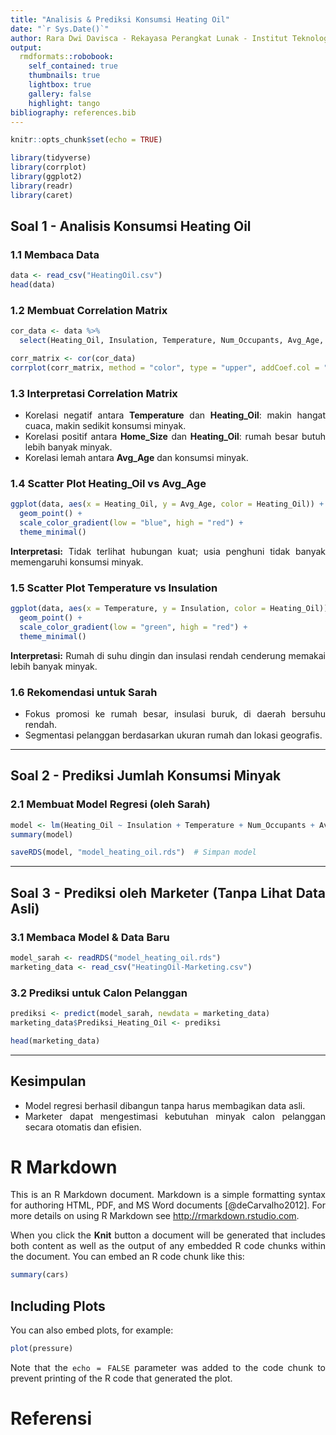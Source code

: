 ```yaml
---
title: "Analisis & Prediksi Konsumsi Heating Oil"
date: "`r Sys.Date()`"
author: Rara Dwi Davisca - Rekayasa Perangkat Lunak - Institut Teknologi Statistika dan Bisnis Muhammadiyah
output:
  rmdformats::robobook:
    self_contained: true
    thumbnails: true
    lightbox: true
    gallery: false
    highlight: tango
bibliography: references.bib
---
```


```{=html}
<style>
body{
text-align: justify}
</style>
```
```r
knitr::opts_chunk$set(echo = TRUE)
```

```r
library(tidyverse)
library(corrplot)
library(ggplot2)
library(readr)
library(caret)
```

## Soal 1 - Analisis Konsumsi Heating Oil

### 1.1 Membaca Data
```r
data <- read_csv("HeatingOil.csv")
head(data)
```

### 1.2 Membuat Correlation Matrix
```r
cor_data <- data %>%
  select(Heating_Oil, Insulation, Temperature, Num_Occupants, Avg_Age, Home_Size)

corr_matrix <- cor(cor_data)
corrplot(corr_matrix, method = "color", type = "upper", addCoef.col = "black", tl.col = "black")
```

### 1.3 Interpretasi Correlation Matrix
- Korelasi negatif antara **Temperature** dan **Heating_Oil**: makin hangat cuaca, makin sedikit konsumsi minyak.
- Korelasi positif antara **Home_Size** dan **Heating_Oil**: rumah besar butuh lebih banyak minyak.
- Korelasi lemah antara **Avg_Age** dan konsumsi minyak.

### 1.4 Scatter Plot Heating_Oil vs Avg_Age
```r
ggplot(data, aes(x = Heating_Oil, y = Avg_Age, color = Heating_Oil)) +
  geom_point() +
  scale_color_gradient(low = "blue", high = "red") +
  theme_minimal()
```

**Interpretasi:** Tidak terlihat hubungan kuat; usia penghuni tidak banyak memengaruhi konsumsi minyak.

### 1.5 Scatter Plot Temperature vs Insulation
```r
ggplot(data, aes(x = Temperature, y = Insulation, color = Heating_Oil)) +
  geom_point() +
  scale_color_gradient(low = "green", high = "red") +
  theme_minimal()
```

**Interpretasi:** Rumah di suhu dingin dan insulasi rendah cenderung memakai lebih banyak minyak.

### 1.6 Rekomendasi untuk Sarah
- Fokus promosi ke rumah besar, insulasi buruk, di daerah bersuhu rendah.
- Segmentasi pelanggan berdasarkan ukuran rumah dan lokasi geografis.

---

## Soal 2 - Prediksi Jumlah Konsumsi Minyak

### 2.1 Membuat Model Regresi (oleh Sarah)
```r
model <- lm(Heating_Oil ~ Insulation + Temperature + Num_Occupants + Avg_Age + Home_Size, data = data)
summary(model)

saveRDS(model, "model_heating_oil.rds")  # Simpan model
```

---

## Soal 3 - Prediksi oleh Marketer (Tanpa Lihat Data Asli)

### 3.1 Membaca Model & Data Baru
```r
model_sarah <- readRDS("model_heating_oil.rds")
marketing_data <- read_csv("HeatingOil-Marketing.csv")
```

### 3.2 Prediksi untuk Calon Pelanggan
```r
prediksi <- predict(model_sarah, newdata = marketing_data)
marketing_data$Prediksi_Heating_Oil <- prediksi

head(marketing_data)
```

---

## Kesimpulan
- Model regresi berhasil dibangun tanpa harus membagikan data asli.
- Marketer dapat mengestimasi kebutuhan minyak calon pelanggan secara otomatis dan efisien.

# R Markdown

This is an R Markdown document. Markdown is a simple formatting syntax for authoring HTML, PDF, and MS Word documents [@deCarvalho2012]. For more details on using R Markdown see <http://rmarkdown.rstudio.com>.

When you click the **Knit** button a document will be generated that includes both content as well as the output of any embedded R code chunks within the document. You can embed an R code chunk like this:

```r
summary(cars)
```

## Including Plots

You can also embed plots, for example:

```r
plot(pressure)
```

Note that the `echo = FALSE` parameter was added to the code chunk to prevent printing of the R code that generated the plot.

# Referensi

